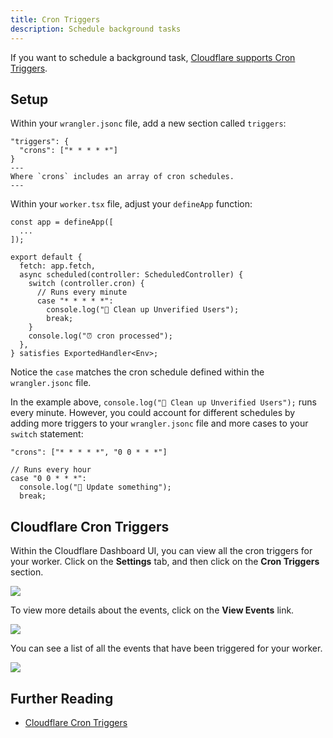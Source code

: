 ```yaml
---
title: Cron Triggers
description: Schedule background tasks
---
```


If you want to schedule a background task, [Cloudflare supports Cron Triggers](https://developers.cloudflare.com/workers/configuration/cron-triggers/).

## Setup

Within your `wrangler.jsonc` file, add a new section called `triggers`:

```jsonc title="wrangler.jsonc"
"triggers": {
  "crons": ["* * * * *"]
}
---
Where `crons` includes an array of cron schedules.
---
```

Within your `worker.tsx` file, adjust your `defineApp` function:

```tsx
const app = defineApp([
  ...
]);

export default {
  fetch: app.fetch,
  async scheduled(controller: ScheduledController) {
    switch (controller.cron) {
      // Runs every minute
      case "* * * * *":
        console.log("🧹 Clean up Unverified Users");
        break;
    }
    console.log("⏰ cron processed");
  },
} satisfies ExportedHandler<Env>;
```

Notice the `case` matches the cron schedule defined within the `wrangler.jsonc` file.

In the example above, `console.log("🧹 Clean up Unverified Users");` runs every minute. However, you could account for different schedules by adding more triggers to your `wrangler.jsonc` file and more cases to your `switch` statement:

```jsonc title="wrangler.jsonc"
"crons": ["* * * * *", "0 0 * * *"]
```

```tsx title="worker.tsx"
// Runs every hour
case "0 0 * * *":
  console.log("🔄 Update something");
  break;
```

## Cloudflare Cron Triggers

Within the Cloudflare Dashboard UI, you can view all the cron triggers for your worker. Click on the **Settings** tab, and then click on the **Cron Triggers** section.

![](./images/trigger-events.png)

To view more details about the events, click on the **View Events** link.

![](./images/trigger-events-view-events.png)

You can see a list of all the events that have been triggered for your worker.

![](./images/cloudflare-cron-events.png)

## Further Reading

- [Cloudflare Cron Triggers](https://developers.cloudflare.com/workers/configuration/cron-triggers/)

